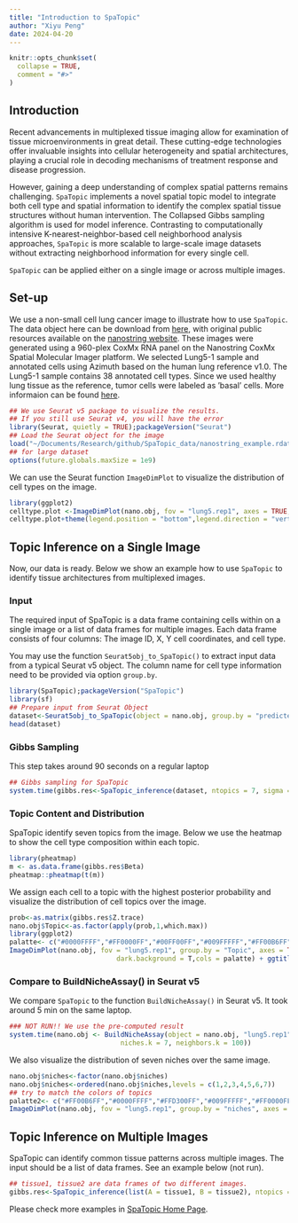 ```yaml
---
title: "Introduction to SpaTopic"
author: "Xiyu Peng"
date: 2024-04-20
---
```


```r
knitr::opts_chunk$set(
  collapse = TRUE,
  comment = "#>"
)
```


## Introduction

Recent advancements in multiplexed tissue imaging allow for examination of tissue microenvironments in great detail. 
These cutting-edge technologies offer invaluable insights into cellular heterogeneity and spatial architectures, 
playing a crucial role in decoding mechanisms of treatment response and disease progression.

However, gaining a deep understanding of complex spatial patterns remains challenging. 
`SpaTopic` implements a novel spatial topic model to integrate both cell type and spatial information to identify the complex spatial tissue structures without human intervention.
The Collapsed Gibbs sampling algorithm is used for model inference.
Contrasting to computationally intensive K-nearest-neighbor-based cell neighborhood analysis approaches, 
`SpaTopic` is more scalable to large-scale image datasets without extracting neighborhood information for every single cell.

`SpaTopic` can be applied either on a single image or across multiple images.

## Set-up

We use a non-small cell lung cancer image to illustrate how to use `SpaTopic`. 
The data object here can be download from [here](https://drive.google.com/drive/folders/1_mJUjzQXWgUZlwUaLq0HKxX-aqgiQ8eD?usp=sharing),
with original public resources available on the [nanostring website](https://nanostring.com/products/cosmx-spatial-molecular-imager/ffpe-dataset/nsclc-ffpe-dataset/).
These images were generated using a 960-plex CoxMx RNA panel on the Nanostring CoxMx Spatial Molecular Imager platform. 
We selected Lung5-1 sample and annotated cells using Azimuth based on the human lung reference v1.0. 
The Lung5-1 sample contains 38 annotated cell types.
Since we used healthy lung tissue as the reference, tumor cells were labeled as ’basal’ cells.
More informaion can be found [here](https://satijalab.org/seurat/articles/seurat5_spatial_vignette_2.html#human-lung-nanostring-cosmx-spatial-molecular-imager).

```r
## We use Seurat v5 package to visualize the results.
## If you still use Seurat v4, you will have the error
library(Seurat, quietly = TRUE);packageVersion("Seurat")
## Load the Seurat object for the image
load("~/Documents/Research/github/SpaTopic_data/nanostring_example.rdata")
## for large dataset
options(future.globals.maxSize = 1e9)
```

We can use the Seurat function `ImageDimPlot` to visualize the distribution of cell types on the image.

```r
library(ggplot2)
celltype.plot <-ImageDimPlot(nano.obj, fov = "lung5.rep1", axes = TRUE, cols = "glasbey",dark.background = T)
celltype.plot+theme(legend.position = "bottom",legend.direction = "vertical")
```

## Topic Inference on a Single Image

Now, our data is ready.
Below we show an example how to use `SpaTopic` to identify tissue architectures from multiplexed images.

### Input

The required input of SpaTopic is a data frame containing cells within on a single image or a list of data frames for multiple images. Each data frame consists of four columns: The image ID, X, Y cell coordinates, and cell type. 

You may use the function `Seurat5obj_to_SpaTopic()` to extract input data from a typical Seurat v5 object. 
The column name for cell type information need to be provided via option `group.by`.

```r
library(SpaTopic);packageVersion("SpaTopic")
library(sf)
## Prepare input from Seurat Object
dataset<-Seurat5obj_to_SpaTopic(object = nano.obj, group.by = "predicted.annotation.l1",image = "image1")
head(dataset)
```

### Gibbs Sampling

This step takes around 90 seconds on a regular laptop

```r
## Gibbs sampling for SpaTopic
system.time(gibbs.res<-SpaTopic_inference(dataset, ntopics = 7, sigma = 50, region_radius = 400))
```


### Topic Content and Distribution

SpaTopic identify seven topics from the image. 
Below we use the heatmap to show the cell type composition within each topic.

```r
library(pheatmap)
m <- as.data.frame(gibbs.res$Beta)
pheatmap::pheatmap(t(m))
```

We assign each cell to a topic with the highest posterior probability
and visualize the distribution of cell topics over the image.

```r
prob<-as.matrix(gibbs.res$Z.trace)
nano.obj$Topic<-as.factor(apply(prob,1,which.max))
library(ggplot2)
palatte<- c("#0000FFFF","#FF0000FF","#00FF00FF","#009FFFFF","#FF00B6FF","#005300FF","#FFD300FF")
ImageDimPlot(nano.obj, fov = "lung5.rep1", group.by = "Topic", axes = TRUE, 
                           dark.background = T,cols = palatte) + ggtitle("Topic") 
```

### Compare to BuildNicheAssay() in Seurat v5 

We compare `SpaTopic` to the function `BuildNicheAssay()` in Seurat v5. 
It took around 5 min on the same laptop.

```r
### NOT RUN!! We use the pre-computed result
system.time(nano.obj <- BuildNicheAssay(object = nano.obj, "lung5.rep1", group.by = "predicted.annotation.l1",
                            niches.k = 7, neighbors.k = 100))
```

We also visualize the distribution of seven niches over the same image.

```r
nano.obj$niches<-factor(nano.obj$niches)
nano.obj$niches<-ordered(nano.obj$niches,levels = c(1,2,3,4,5,6,7))
## try to match the colors of topics
palatte2<- c("#FF00B6FF","#0000FFFF","#FFD300FF","#009FFFFF","#FF0000FF","#005300FF","#00FF00FF")
ImageDimPlot(nano.obj, fov = "lung5.rep1", group.by = "niches", axes = TRUE, dark.background = T,cols = palatte2) + ggtitle("Niches") 
```

## Topic Inference on Multiple Images

SpaTopic can identify common tissue patterns across multiple images. 
The input should be a list of data frames.
See an example below (not run).

```r
## tissue1, tissue2 are data frames of two different images.
gibbs.res<-SpaTopic_inference(list(A = tissue1, B = tissue2), ntopics = 7, sigma = 50, region_radius = 400) 
```

Please check more examples in [SpaTopic Home Page](https://xiyupeng.github.io/SpaTopic/). 
